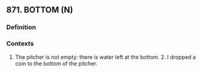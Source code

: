 ## 871. BOTTOM (N)
### Definition


### Contexts
1. The pitcher is not empty: there is water left at the bottom. 2. I dropped a coin to the bottom of the pitcher.

